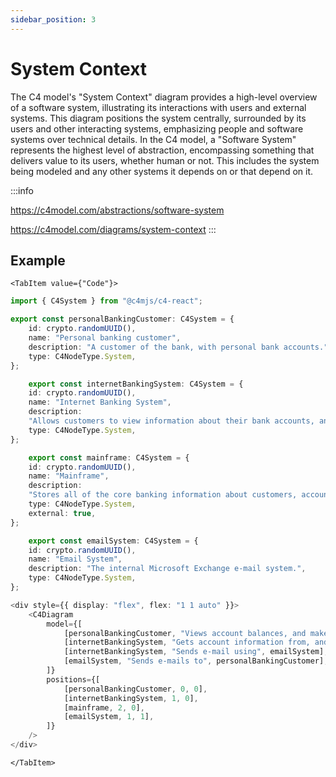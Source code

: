 ```yaml
---
sidebar_position: 3
---
```



# System Context

The C4 model's "System Context" diagram provides a high-level overview of a software system, illustrating its interactions with users and external systems. This diagram positions the system centrally, surrounded by its users and other interacting systems, emphasizing people and software systems over technical details.  In the C4 model, a "Software System" represents the highest level of abstraction, encompassing something that delivers value to its users, whether human or not. This includes the system being modeled and any other systems it depends on or that depend on it.

:::info

https://c4model.com/abstractions/software-system

https://c4model.com/diagrams/system-context
:::

## Example

<Tabs>
    <TabItem value={"Preview"}>
        <div style={{ width: "100%", height: 700 }}>
            <C4Diagram
                model={[
                    [
                        personalBankingCustomer,
                        "Views account balances, and makes payments using",
                        internetBankingSystem,
                    ],
                    [
                        internetBankingSystem,
                        "Gets account information from, and makes payments using",
                        mainframe,
                    ],
                    [internetBankingSystem, "Sends e-mail using", emailSystem],
                    [emailSystem, "Sends e-mails to", personalBankingCustomer],
                ]}
                positions={[
                    [personalBankingCustomer, 0, 0],
                    [internetBankingSystem, 1, 0],
                    [mainframe, 2, 0],
                    [emailSystem, 1, 1],
                ]}
            />
        </div>
    </TabItem>

    <TabItem value={"Code"}>

```typescript jsx
import { C4System } from "@c4mjs/c4-react";

export const personalBankingCustomer: C4System = {
    id: crypto.randomUUID(),
    name: "Personal banking customer",
    description: "A customer of the bank, with personal bank accounts.",
    type: C4NodeType.System,
};

    export const internetBankingSystem: C4System = {
    id: crypto.randomUUID(),
    name: "Internet Banking System",
    description:
    "Allows customers to view information about their bank accounts, and make payments.",
    type: C4NodeType.System,
};

    export const mainframe: C4System = {
    id: crypto.randomUUID(),
    name: "Mainframe",
    description:
    "Stores all of the core banking information about customers, accounts, transactions, etc.",
    type: C4NodeType.System,
    external: true,
};

    export const emailSystem: C4System = {
    id: crypto.randomUUID(),
    name: "Email System",
    description: "The internal Microsoft Exchange e-mail system.",
    type: C4NodeType.System,
};

<div style={{ display: "flex", flex: "1 1 auto" }}>
    <C4Diagram
        model={[
            [personalBankingCustomer, "Views account balances, and makes payments using", internetBankingSystem],
            [internetBankingSystem, "Gets account information from, and makes payments using", mainframe],
            [internetBankingSystem, "Sends e-mail using", emailSystem],
            [emailSystem, "Sends e-mails to", personalBankingCustomer],
        ]}
        positions={[
            [personalBankingCustomer, 0, 0],
            [internetBankingSystem, 1, 0],
            [mainframe, 2, 0],
            [emailSystem, 1, 1],
        ]}
    />
</div>
```
    </TabItem>
</Tabs>
